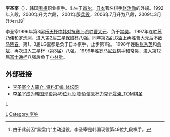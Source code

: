 '''李圣宰'''（{{bd|1977年|9月19日}}），韩国[[围棋|围棋]]职业棋手。出生于[[首尔|首尔]]，[[日本|日本]]著名棋手[[赵治勋|赵治勋]]的外甥。1992年入段，2000年升为六段，
2001年服[[兵役|兵役]]，2006年7月升为八段，2009年3月升为九段<ref>由于此前{{link-ja|尹奇铉|尹奇鉉}}因“易盘门”主动退役，李圣宰是韩国现役第49位九段棋手。</ref>

李圣宰1996年第3届[[乐天杯中韩对抗赛|乐天杯中韩对抗赛]]上战胜[[曹大元|曹大元]]、负于[[常昊|常昊]]。
1997年连胜[[芮乃伟|芮乃伟]]和[[罗洗河|罗洗河]]，进入第2届[[三星保險杯|三星保險杯]]八强。同年第2届[[LG盃|LG盃]]上再胜曹大元后不敌[[马晓春|马晓春]]。第1、3届LG盃都是负于日本棋手，止步第1轮。
1998年连胜[[张秀英|张秀英]]和[[俞斌|俞斌]]，再次进入三星杯（第3届）八强。
1999年胜[[罗马尼亚|罗马尼亚]]棋手和常昊，进入第12届[[富士通杯|富士通杯]]八强后负于[[小林觉|小林觉]]。


== 外部链接 ==
*[http://info.qipai.titan24.com/08-02-28/42780.html 李圣宰个人简介_资料汇编_体坛网]{{dead link|date=2018年3月 |bot=InternetArchiveBot |fix-attempted=yes }}
*[http://weiqi.sports.tom.com/2009-03-30/00UP/26250277.html 李圣宰成为韩国现役第49位九段 物价信息杯力克元晟溱_TOM棋圣] {{Wayback|url=http://weiqi.sports.tom.com/2009-03-30/00UP/26250277.html |date=20101007144550 }}
{{reflist}}

[[分类:韩国围棋棋手|L]]
[[Category:首爾特別市出身人物|L]]
[[Category:李姓|Category:李姓]]